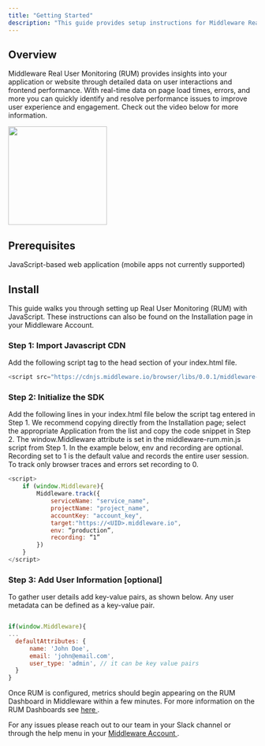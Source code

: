 ```yaml
---
title: "Getting Started"
description: "This guide provides setup instructions for Middleware Real User Monitoring."
---
```


## Overview
Middleware Real User Monitoring (RUM) provides insights into your application or website through detailed data on user interactions and frontend performance. With real-time data on page load times, errors, and more you can quickly identify and resolve performance issues to improve user experience and engagement. Check out the video below for more information.

<a href="https://www.loom.com/share/ed0f136a6dd7436ba951356c936e0ca3" target="_blank">
  <img height="200" noZoom src="/images/rum_0.png" />
</a>

## Prerequisites
JavaScript-based web application (mobile apps not currently supported)

## Install
This guide walks you through setting up Real User Monitoring (RUM) with JavaScript. These instructions can also be found on the Installation page in your Middleware Account.

### Step 1: Import Javascript CDN
Add the following script tag to the head section of your index.html file.
```javascript
<script src="https://cdnjs.middleware.io/browser/libs/0.0.1/middleware-rum.min.js" type="text/javascript"></script>
```
### Step 2: Initialize the SDK
Add the following lines in your index.html file below the script tag entered in Step 1. We recommend copying directly from the Installation page; select the appropriate Application from the list and copy the code snippet in Step 2. The window.Middleware attribute is set in the middleware-rum.min.js script from Step 1. In the example below, env and recording are optional. Recording set to 1 is the default value and records the entire user session. To track only browser traces and errors set recording to 0.

```javascript
<script>
    if (window.Middleware){
        Middleware.track({
            serviceName: "service_name",
            projectName: "project_name",
            accountKey: "account_key",
            target:"https://<UID>.middleware.io",
            env: “production”,
            recording: “1”
        })
    }
</script>
```

### Step 3: Add User Information [optional]
To gather user details add key-value pairs, as shown below. Any user metadata can be defined as a key-value pair.


```javascript

if(window.Middleware){
...
  defaultAttributes: { 
      name: 'John Doe', 
      email: 'john@email.com', 
      user_type: 'admin', // it can be key value pairs
  }
}
```

Once RUM is configured, metrics should begin appearing on the RUM Dashboard in Middleware within a few minutes. For more information on the RUM Dashboards see <a href="https://docs.middleware.io/docs/rum/rum-middleware"> here </a>. 

For any issues please reach out to our team in your Slack channel or through the help menu in your <a href="https://app.middleware.io/auth/register"> Middleware Account </a>.

